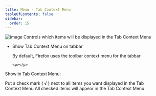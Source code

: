 ```yaml
---
title: Menu - Tab Context Menu
tableOfContents: false
sidebar:
  order: 15
---
```



<div class="topic">
  <Image src={tabContextMenu} alt="image" />
  Controls which items will be displayed in the Tab Context Menu
</div>

<ul class="topic">
  <li>
    Show Tab Context Menu on tabbar
    <p class="comment">By default, Firefox uses the toolbar context menu for the tabbar</p>

    <p></p>
  </li>
</ul>

<div class="topic">
  Show in <span class="default">Tab Context Menu</span>:<br />
  <p class="caption">
    Put a check mark ( &#8730; ) next to all items you want displayed in the Tab Context Menu
    All checked items will appear in the Tab Context Menu
  </p>

  <p></p>
</div>
